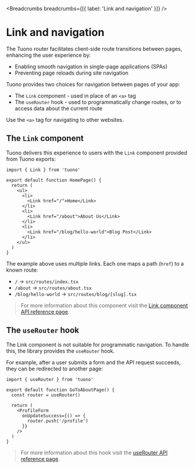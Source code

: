 
<MetaTags
  title="Tuono - Routing"
  canonical="https://tuono.dev/documentation/routing/link-and-navigation"
/>


<Breadcrumbs breadcrumbs={[{ label: 'Link and navigation' }]} />

# Link and navigation

The Tuono router facilitates client-side route transitions between pages, enhancing the user experience by:

- Enabling smooth navigation in single-page applications (SPAs)
- Preventing page reloads during site navigation

Tuono provides two choices for navigation between pages of your app:

- The `Link` component - used in place of an `<a>` tag
- The `useRouter` hook - used to programmatically change routes, or to access data about the current route

Use the `<a>` tag for navigating to other websites.

## The `Link` component

Tuono delivers this experience to users with the `Link` component provided from Tuono exports:

```tsx
import { Link } from 'tuono'

export default function HomePage() {
  return (
    <ul>
      <li>
        <Link href="/">Home</Link>
      </li>
      <li>
        <Link href="/about">About Us</Link>
      </li>
      <li>
        <Link href="/blog/hello-world">Blog Post</Link>
      </li>
    </ul>
  )
}
```

The example above uses multiple links. Each one maps a path (`href`) to a known route:

- `/` → `src/routes/index.tsx`
- `/about` → `src/routes/about.tsx`
- `/blog/hello-world` → `src/routes/blog/[slug].tsx`

> For more information about this component visit the [Link component API reference page](/documentation/components/link).

## The `useRouter` hook

The Link component is not suitable for programmatic navigation.
To handle this, the library provides the `useRouter` hook.

For example, after a user submits a form and the API request succeeds, they can be redirected to another page:

```tsx
import { useRouter } from 'tuono'

export default function GoToAboutPage() {
  const router = useRouter()

  return (
    <ProfileForm
      onUpdateSuccess={() => {
        router.push('/profile')
      }}
    />
  )
}
```

> For more information about this hook visit the [useRouter API reference page](/documentation/hooks/use-router).
